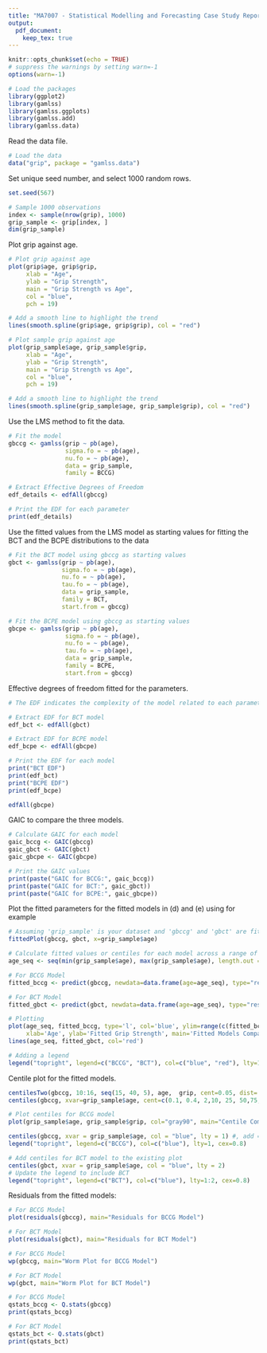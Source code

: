 ```yaml
---
title: "MA7007 - Statistical Modelling and Forecasting Case Study Report 2023-2024"
output:
  pdf_document:
    keep_tex: true
---
```



```r
knitr::opts_chunk$set(echo = TRUE)
# suppress the warnings by setting warn=-1 
options(warn=-1)
```

```r
# Load the packages
library(ggplot2)
library(gamlss)
library(gamlss.ggplots)
library(gamlss.add)
library(gamlss.data)
```

Read the data file.

```r
# Load the data
data("grip", package = "gamlss.data")
```

Set unique seed number, and select 1000 random rows.

```r
set.seed(567) 

# Sample 1000 observations
index <- sample(nrow(grip), 1000)
grip_sample <- grip[index, ]
dim(grip_sample)
```

Plot grip against age. 
    
```r
# Plot grip against age
plot(grip$age, grip$grip,
     xlab = "Age",
     ylab = "Grip Strength",
     main = "Grip Strength vs Age",
     col = "blue",
     pch = 19)

# Add a smooth line to highlight the trend
lines(smooth.spline(grip$age, grip$grip), col = "red")

# Plot sample grip against age
plot(grip_sample$age, grip_sample$grip,
     xlab = "Age",
     ylab = "Grip Strength",
     main = "Grip Strength vs Age",
     col = "blue",
     pch = 19)

# Add a smooth line to highlight the trend
lines(smooth.spline(grip_sample$age, grip_sample$grip), col = "red")
```

Use the LMS method to fit the data.

```r
# Fit the model
gbccg <- gamlss(grip ~ pb(age),
                sigma.fo = ~ pb(age),
                nu.fo = ~ pb(age),
                data = grip_sample,
                family = BCCG)

# Extract Effective Degrees of Freedom
edf_details <- edfAll(gbccg)

# Print the EDF for each parameter
print(edf_details)
```

Use the fitted values from the LMS model as starting values for fitting the BCT and the BCPE distributions to the data

```r
# Fit the BCT model using gbccg as starting values
gbct <- gamlss(grip ~ pb(age),
               sigma.fo = ~ pb(age),
               nu.fo = ~ pb(age),
               tau.fo = ~ pb(age),
               data = grip_sample,
               family = BCT,
               start.from = gbccg)

# Fit the BCPE model using gbccg as starting values
gbcpe <- gamlss(grip ~ pb(age),
                sigma.fo = ~ pb(age),
                nu.fo = ~ pb(age),
                tau.fo = ~ pb(age),
                data = grip_sample,
                family = BCPE,
                start.from = gbccg)
```

Effective degrees of freedom fitted for the parameters.

```r
# The EDF indicates the complexity of the model related to each parameter.

# Extract EDF for BCT model
edf_bct <- edfAll(gbct)

# Extract EDF for BCPE model
edf_bcpe <- edfAll(gbcpe)

# Print the EDF for each model
print("BCT EDF")
print(edf_bct)
print("BCPE EDF")
print(edf_bcpe)
```

```r
edfAll(gbcpe)
```

GAIC to compare the three models.

```r
# Calculate GAIC for each model
gaic_bccg <- GAIC(gbccg)
gaic_gbct <- GAIC(gbct)
gaic_gbcpe <- GAIC(gbcpe)

# Print the GAIC values
print(paste("GAIC for BCCG:", gaic_bccg))
print(paste("GAIC for BCT:", gaic_gbct))
print(paste("GAIC for BCPE:", gaic_gbcpe))
```

Plot the fitted parameters for the fitted models in (d) and (e) using for example

```r
# Assuming 'grip_sample' is your dataset and 'gbccg' and 'gbct' are fitted models
fittedPlot(gbccg, gbct, x=grip_sample$age)

# Calculate fitted values or centiles for each model across a range of ages
age_seq <- seq(min(grip_sample$age), max(grip_sample$age), length.out = 100)

# For BCCG Model
fitted_bccg <- predict(gbccg, newdata=data.frame(age=age_seq), type="response")

# For BCT Model
fitted_gbct <- predict(gbct, newdata=data.frame(age=age_seq), type="response")

# Plotting
plot(age_seq, fitted_bccg, type='l', col='blue', ylim=range(c(fitted_bccg, fitted_gbct)),
     xlab='Age', ylab='Fitted Grip Strength', main='Fitted Models Comparison')
lines(age_seq, fitted_gbct, col='red')

# Adding a legend
legend("topright", legend=c("BCCG", "BCT"), col=c("blue", "red"), lty=1, cex=0.8)
```

Centile plot for the fitted models.

```r
centilesTwo(gbccg, 10:16, seq(15, 40, 5), age,  grip, cent=0.05, dist=.1, xlab="age", ylab='grip')
centiles(gbccg, xvar=grip_sample$age, cent=c(0.1, 0.4, 2,10, 25, 50,75,90,98,99.6, 99.9), ylab="grip", xlab="age", legend=FALSE)
```

```r
# Plot centiles for BCCG model
plot(grip_sample$age, grip_sample$grip, col="gray90", main="Centile Comparison", xlab="Age", ylab="Grip Strength")

centiles(gbccg, xvar = grip_sample$age, col = "blue", lty = 1) #, add = TRUE
legend("topright", legend=c("BCCG"), col=c("blue"), lty=1, cex=0.8)

# Add centiles for BCT model to the existing plot
centiles(gbct, xvar = grip_sample$age, col = "blue", lty = 2)
# Update the legend to include BCT
legend("topright", legend=c("BCT"), col=c("blue"), lty=1:2, cex=0.8)
```

Residuals from the fitted models:

```r
# For BCCG Model
plot(residuals(gbccg), main="Residuals for BCCG Model")

# For BCT Model
plot(residuals(gbct), main="Residuals for BCT Model")

# For BCCG Model
wp(gbccg, main="Worm Plot for BCCG Model")

# For BCT Model
wp(gbct, main="Worm Plot for BCT Model")

# For BCCG Model
qstats_bccg <- Q.stats(gbccg)
print(qstats_bccg)

# For BCT Model
qstats_bct <- Q.stats(gbct)
print(qstats_bct)
```
